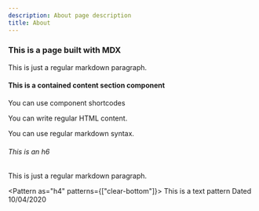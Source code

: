 ```yaml
---
description: About page description
title: About
---
```


### This is a page built with MDX

This is just a regular markdown paragraph.

<Section patterns={["contained content"]}>

#### This is a contained content section component

<Text as="p" className="my-4">
  You can use component shortcodes
</Text>

<p class="my-4">You can write regular HTML content.</p>

You can use regular markdown syntax.

</Section>

###### This is an h6

This is just a regular markdown paragraph.

<Element as="hr" className="clear-top" />

<Pattern as="h4" patterns={["clear-bottom"]}>
  This is a text pattern
  <Text className="block" pattern="meta">
    Dated 10/04/2020
  </Text>
</Pattern>
